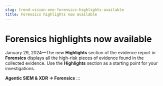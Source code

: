 ```yaml
---
slug: trend-vision-one-forensics-highlights-available
title: Forensics highlights now available
---
```

# Forensics highlights now available

January 29, 2024—The new **Highlights** section of the evidence report in **Forensics** displays all the high-risk pieces of evidence found in the collected evidence. Use the **Highlights** section as a starting point for your investigations.

**Agentic SIEM & XDR → Forensics**
:::
